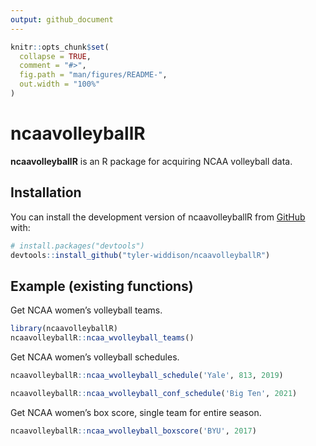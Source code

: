 ```yaml
---
output: github_document
---
```


<!-- README.md is generated from README.Rmd. Please edit that file -->

```r
knitr::opts_chunk$set(
  collapse = TRUE,
  comment = "#>",
  fig.path = "man/figures/README-",
  out.width = "100%"
)
```

# ncaavolleyballR

<!-- badges: start -->

<!-- badges: end -->

**ncaavolleyballR** is an R package for acquiring NCAA volleyball data.

## Installation

You can install the development version of ncaavolleyballR from [GitHub](https://github.com/) with:

``` r
# install.packages("devtools")
devtools::install_github("tyler-widdison/ncaavolleyballR")
```

## Example (existing functions)

Get NCAA women's volleyball teams.

```r
library(ncaavolleyballR)
ncaavolleyballR::ncaa_wvolleyball_teams()
```

Get NCAA women's volleyball schedules.

```r
ncaavolleyballR::ncaa_wvolleyball_schedule('Yale', 813, 2019)
```

```r
ncaavolleyballR::ncaa_wvolleyball_conf_schedule('Big Ten', 2021)
```

Get NCAA women's box score, single team for entire season.

```r
ncaavolleyballR::ncaa_wvolleyball_boxscore('BYU', 2017)
```

